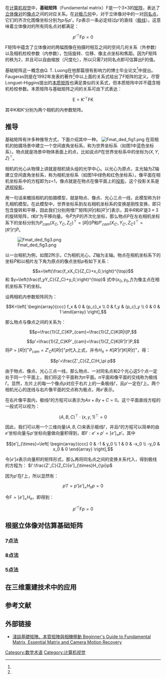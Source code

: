 {{expert|time=2014-12-17T15:59:32+00:00}}
在[[计算机视觉|计算机视觉]]中，'''基础矩阵'''（Fundamental matrix）<math>\mathrm{F}</math>是一个3×3的[[矩阵|矩阵]]，表达了[[立体像对|立体像对]]的[[像点|像点]]之间的对应关系。在[[对极几何|对极几何]]中，对于立体像对中的一对[[同名点|同名点]]，它们的齐次化图像坐标分别为<math>p</math>与<math>p'</math>，<math>\mathrm{F}p</math>表示一条必定经过<math>p'</math>的直线（[[极线|极线]]）。这意味着立体像对的所有同名点对都满足：
:<math>p'^{\top}\mathrm{F}p=0 </math>

F矩阵中蕴含了立体像对的两幅图像在拍摄时相互之间的空间几何关系（外参数）以及相机检校参数（内参数），包括旋转、位移、像主点坐标和焦距。因为<math>\mathrm{F}</math>矩阵的秩为2，并且可以自由缩放（尺度化），所以只需7对同名点即可估算出F的值。

基础矩阵这一概念由Q. T. Luong在他那篇很有影响力的博士毕业论文<ref name="Luong-1992"/>中提出。Faugeras则是在1992年发表的著作<ref name="Faugeras-1992"/>中以上面的关系式给出了<math>\mathrm{F}</math>矩阵的定义。尽管Longuet-Higgins提出的[[本质矩阵|本质矩阵]]也满足类似的关系式，但本质矩阵中并不蕴含相机检校参数。本质矩阵与基础矩阵之间的关系可由下式表达：

:<math>\mathrm{E}=\mathrm{K'^{\top}}\mathrm{FK} </math>

其中<math>\mathrm{K}</math>和<math>\mathrm{K'}</math>分别为两个相机的内参数矩阵。

== 推导 ==
基础矩阵有许多种推导方式，下面介绍其中一种。
[[File:Fmat_ded_fig1.png|thumb]]
在双相机的拍摄场景中建立一个空间直角坐标系，称为世界坐标系（如图1中蓝色坐标系）。物点就是场景中物体表面上的点，比如说点<math>P</math>在世界坐标系中的坐标为<math>(X,Y,Z)^{\top}</math>。

相机的光心从物理上讲就是相机镜头组的光学中心。以光心为原点，主光轴为Z轴建立空间直角坐标系，称为相机坐标系（如图1中绿色和红色坐标系）。像平面在相机坐标系中的方程即为z=1，像点就是在物点在像平面上的[[投影|投影]]，这个投影关系是[[透视投影|透视投影]]。

用一句话来概括相机的拍摄模型，就是物点、像点、光心三点一线，此模型称为针孔相机模型。在此模型中，世界坐标系到左右相机坐标系的变换是刚性变换，即只包含旋转和平移，因此我们分别用增广矩阵<math>[R|t]</math>和<math>[R'|t']</math>表示，其中<math>R</math>和<math>R'</math>是<math>3\times 3</math>的旋转矩阵，<math>t</math>和<math>t'</math>为平移向量。令<math>\widetilde{P}</math>为P的齐次化坐标，那么物点P在左右相机坐标系下的坐标分别为<math>P_{cam}(X_C,Y_C,Z_C)^{\top}=[R|t]\widetilde{P}</math>和<math>P'_{cam}(X_{C'},Y_{C'},Z_{C'})^{\top}=[R'|t']\widetilde{P}</math>。

[[File:Fmat_ded_fig3.png|thumb]]

以一台相机为例，如图2所示，<math>C</math>为相机光心，<math>Z</math>轴为主轴。物点在相机坐标系下的坐标<math>\widetilde{P}</math>和以相片左下角为原点的像点坐标<math>p</math>有如下关系：
:<math>x=\left(\frac{f_xX_C}{Z_C}+x_0,\right)^{\top}</math> 和 <math>y=\left(\frac{f_yY_C}{Z_C}+y_0,\right)^{\top} </math>
式中<math>(x_0,y_0,f)</math>为像主点在相机坐标系下的坐标。

设两相机内参数矩阵同为：
:<math>K=\left[
\begin{array}{ccc}
f_x & 0 & {p_c}_x \\
0 & f_y & {p_c}_y \\
0 & 0 & 1
\end{array}
\right],</math>

那么物点与像点之间的关系为：
:<math>p=\frac{1}{Z_C}KP_{cam}=\frac{1}{Z_C}K[R|t]P,</math>
:<math>p'=\frac{1}{Z_C}KP'_{cam}=\frac{1}{Z_C}K[R'|t']P,</math>
将<math>P=[R|t]^+P_{cam}=Z'_CK[R|t]^+p</math>代入上式，并令<math>H_\pi=K[R'|t']K[R|t]^+</math>，得：
:<math>p'=\frac{Z'_C}{Z_C}H_\pi p </math>

由于物点、像点、光心三点一线，那么物点、一对同名点和2个光心这5个点一定处于同一个平面上，我们将这个平面称为𝜋平面。𝜋平面和像平面的交线称为极线<math>l'</math>。显然，左片上的每一个像点<math>p</math>对应于右片上的一条极线<math>l'</math>，且<math>p'</math>一定在<math>l'</math>上。两个相机光心的连线与右片像平面的交点称为极点，用<math>e'</math>表示。

在右片像平面内，极线<math>l'</math>的方程可以表示为<math>Ax+By+C=0</math>。这个平面直线方程的一般式可以视为：
:<math>(A,B,C)^{\top}\cdot(x,y,1)^{\top}=0 </math>

因此，我们可以用一个三维向量<math>(A,B,C)</math>来表示极线<math>l'</math>，并且<math>l'</math>的方程可以简单的由<math>e'</math>坐标向量与<math>p'</math>坐标向量做向量积得到，即<math>l':e'\times p'=[e']_{\times}p'</math>。其中
:<math>[e']_{\times}=\left[
\begin{array}{ccc}
0 & -1 & y_0 \\
1 & 0 & -x_0 \\
-y_0 & x_0 & 0
\end{array}
\right],</math>

令<math>[e']x</math>表示向量积的矩阵形式，那么再将同名点之间的变换关系代入，得到极线的方程为：
<math>l':\frac{Z'_C}{Z_C}[e']_{\times}H_{\pi}p</math>

因为<math>p'</math>在<math>l'</math>上，所以显然有：
:<math>p'l'=p'[e']_{\times}H_{\pi}p=0 </math>

令<math>\mathrm{F}=[e']_{\times}H_{\pi}</math>，即得到：
:<math>p'^{\top}\mathrm{F}p=0 </math>

== 根据立体像对估算基础矩阵 ==
=== 7点法 ===
=== 8点法 ===
=== 5点法 ===

== 在三维重建技术中的应用 ==

== 参考文献 ==
{{reflist|
refs=
<ref name="Luong-1992">
{{cite book |
title=Matrice fondamentale et auto-calibration en vision par ordinateur |
author=Q. T. Luong |
series=PhD Thesis, University of Paris, Orsay |
year=1992
}}</ref>
<ref name="Faugeras-1992">
{{cite conference |
title=What can be seen in three dimensions with an uncalibrated stereo rig? |
author=Olivier D. Faugeras |
booktitle=Proceedings of European Conference on Computer Vision |
year=1992
}}</ref>
}}

== 外部链接 ==
* [https://www.researchgate.net/publication/303522230_qiantanjichujuzhenbenzhijuzhenyuxiangjiyidong_Beginner's_Guide_to_Fundamental_Matrix_Essential_Matrix_and_Camera_Motion_Recovery 淺談基礎矩陣、本質矩陣與相機移動 Beginner's Guide to Fundamental Matrix, Essential Matrix and Camera Motion Recovery] {{Wayback|url=https://www.researchgate.net/publication/303522230_qiantanjichujuzhenbenzhijuzhenyuxiangjiyidong_Beginner's_Guide_to_Fundamental_Matrix_Essential_Matrix_and_Camera_Motion_Recovery |date=20160610071935 }}

[[Category:数学术语|Category:数学术语]]
[[Category:计算机视觉|Category:计算机视觉]]